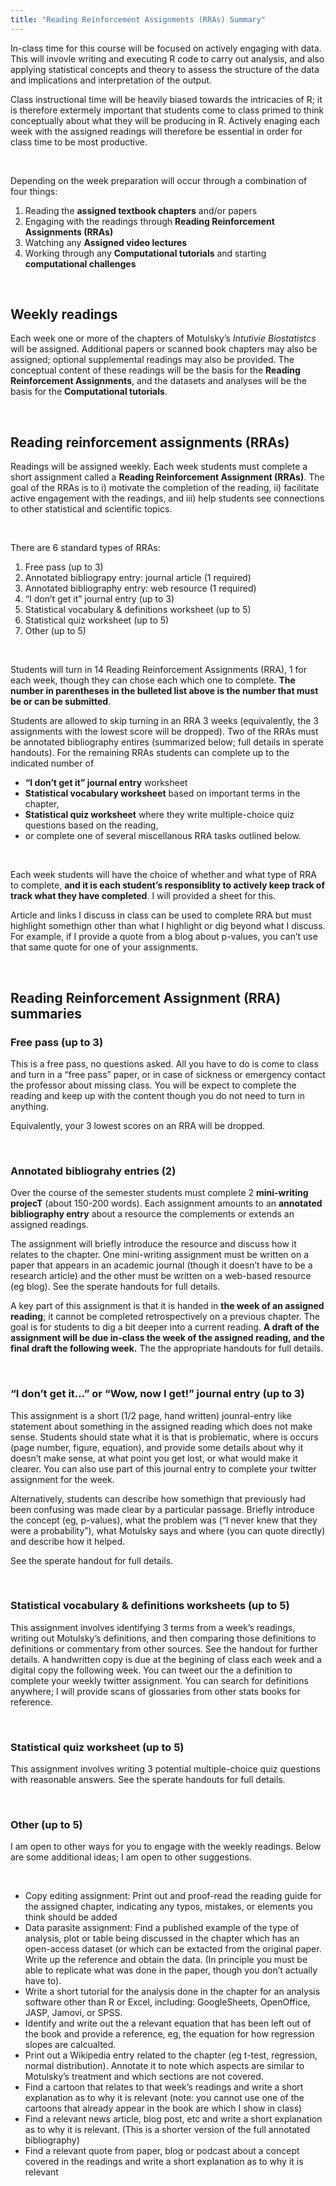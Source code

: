 ```yaml
---
title: "Reading Reinforcement Assignments (RRAs) Summary"
---
```


In-class time for this course will be focused on actively engaging with data. This will invovle writing and executing R code to carry out analysis, and also applying statistical concepts and theory to assess the structure of the data and implications and interpretation of the output.  

Class instructional time will be heavily biased towards the intricacies of R; it is therefore extermely important that students come to class primed to think conceptually about what they will be producing in R.  Actively enaging each week with the assigned readings will therefore be essential in order for class time to be most productive.

<br>

Depending on the week preparation will occur through a combination of four things:

1. Reading the **assigned textbook chapters** and/or papers
1. Engaging with the readings through **Reading Reinforcement Assignments (RRAs)**
1. Watching any **Assigned video lectures**
1. Working through any **Computational tutorials** and starting **computational challenges**

<br>

## Weekly readings

Each week one or more of the chapters of Motulsky's *Intutivie Biostatistcs* will be assigned.  Additional papers or scanned book chapters may also be assigned; optional supplemental readings may also be provided.  The conceptual content of these readings will be the basis for the **Reading Reinforcement Assignments**, and the datasets and analyses will be the basis for the **Computational tutorials**.

<br>

## Reading reinforcement assignments (RRAs)

Readings will be assigned weekly.  Each week students must complete a short assignment called a  **Reading Reinforcement Assignment (RRAs)**.  The goal of the RRAs is to i) motivate the completion of the reading, ii) facilitate active engagement with the readings, and iii) help students see connections to other statistical and scientific topics. 

<br>

There are 6 standard types of RRAs: 

1. Free pass (up to 3)
1. Annotated bibliograpy entry: journal article (1 required)
1. Annotated bibliography entry: web resource (1 required)
1. "I don't get it" journal entry (up to 3)
1. Statistical vocabulary & definitions worksheet (up to 5)
1. Statistical quiz worksheet (up to 5)
1. Other (up to 5)

<br>

Students will turn in 14 Reading Reinforcement Assignments (RRA), 1 for each week, though they can chose each which one to complete.  **The number in parentheses in the bulleted list above is the number that must be or can be submitted**.  

Students are allowed to skip turning in an RRA 3 weeks (equivalently, the 3 assignments with the lowest score will be dropped).  Two of the RRAs must be  annotated bibliography entires (summarized below; full details in sperate handouts).  For the remaining RRAs students can complete up to the indicated number of 

* **"I don't get it" journal entry** worksheet
* **Statistical vocabulary worksheet** based on important terms in the chapter, 
* **Statistical quiz worksheet** where they write multiple-choice quiz questions based on the reading, 
* or complete one of several miscellanous RRA tasks outlined below.

<br>

Each week students will have the choice of whether and what type of RRA to complete, **and it is each student's responsiblity to actively keep track of track what they have completed**.  I will provided a sheet for this.

Article and links I discuss in class can be used to complete RRA but must highlight somethign other than what I highlight or dig beyond what I discuss.  For example, if I provide a quote from a blog about p-values, you can't use that same quote for one of your assignments.

<br>

## Reading Reinforcement Assignment (RRA) summaries

### Free pass (up to 3)

This is a free pass, no questions asked.  All you have to do is come to class and turn in a "free pass" paper, or in case of sickness or emergency contact the professor about missing class.  You will be expect to complete the reading and keep up with the content though you do not need to turn in anything.

Equivalently, your 3 lowest scores on an RRA will be dropped.  

<br>

### Annotated bibliograhy entries (2)

Over the course of the semester students must complete 2 **mini-writing projecT** (about 150-200 words).  Each assignment amounts to an **annotated bibliography entry** about a resource the complements or extends an assigned readings.  

The assignment will briefly introduce the resource and discuss how it relates to the chapter.  One mini-writing assignment must be written on a paper that appears in an academic journal (though it doesn't have to be a research article) and the other must be written on a web-based resource (eg blog).  See the sperate handouts for full details.

A key part of this assignment is that it is handed in **the week of an assigned reading**; it cannot be completed retrospectively on a previous chapter.  The goal is for students to dig a bit deeper into a current reading.  **A draft of the assignment will be due in-class the week of the assigned reading, and the final draft the following week.**  The the appropriate handouts for full details.

<br>


### "I don't get it..." or "Wow, now I get!" journal entry (up to 3)

This assignment is a short (1/2 page, hand written) jounral-entry like statement about something in the assigned reading which does not make sense.  Students should state what it is that is problematic, where is occurs (page number, figure, equation), and provide some details about why it doesn't make sense, at what point you get lost, or what would make it clearer.  You can also use part of this journal entry to complete your twitter assignment for the week.  

Alternatively, students can describe how somethign that previously had been confusing was made clear by a particular passage.  Briefly introduce the concept (eg, p-values), what the problem was ("I never knew that they were a probability"), what Motulsky says and where (you can quote directly) and describe how it helped.

See the sperate handout for full details.

<br>

### Statistical vocabulary & definitions worksheets (up to 5) 

This assignment involves identifying 3 terms from a week's readings, writing out Motulsky's definitions, and then comparing those definitions to definitions or commentary from other sources.  See the handout for further details.  A handwritten copy is due at the begining of class each week and a digital copy the following week.  You can tweet our the a definition to complete your weekly twitter assignment.  You can search for definitions anywhere; I will provide scans of glossaries from other stats books for reference.

<br>

### Statistical quiz worksheet (up to 5) 

This assignment involves writing 3 potential multiple-choice quiz questions with reasonable answers.  See the sperate handouts for full details.

<br>

### Other (up to 5)

I am open to other ways for you to engage with the weekly readings.  Below are some additional ideas; I am open to other suggestions.

<br>

* Copy editing assignment: Print out and proof-read the reading guide for the assigned chapter, indicating any typos, mistakes, or elements you think should be added
* Data parasite assignment: Find a published example of the type of analysis, plot or table being discussed in the chapter which has an open-access dataset (or which can be extacted from the original paper.  Write up the reference and obtain the data.  (In principle you must be able to replicate what was done in the paper, though you don't actually have to).
* Write a short tutorial for the analysis done in the chapter for an analysis software other than R or Excel, including: GoogleSheets, OpenOffice, JASP, Jamovi, or SPSS.
* Identify and write out the a relevant equation that has been left out of the book and provide a reference, eg, the equation for how regression slopes are calcualted.
* Print out a Wikipedia entry related to the chapter (eg t-test, regression, normal distribution).  Annotate it to note which aspects are similar to Motulsky's treatment and which sections are not covered.
* Find a cartoon that relates to that week's readings and write a short explanation as to why it is relevant (note: you cannot use one of the cartoons that already appear in the book are which I show in class)
* Find a relevant news article, blog post, etc and write a short explanation as to why it is relevant.  (This is a shorter version of the full annotated bibliography)
* Find a relevant quote from paper, blog or podcast about a concept covered in the readings and write a short explanation as to why it is relevant





